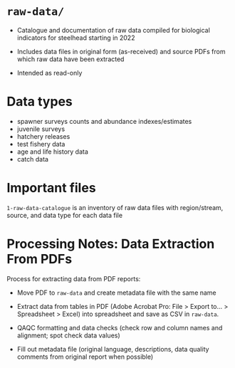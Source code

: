 # `raw-data/`

* Catalogue and documentation of raw data compiled for biological indicators for steelhead starting in 2022 

* Includes data files in original form (as-received) and source PDFs from which raw data have been extracted

* Intended as read-only

# Data types

* spawner surveys counts and abundance indexes/estimates
* juvenile surveys
* hatchery releases
* test fishery data
* age and life history data
* catch data 

# Important files

`1-raw-data-catalogue` is an inventory of raw data files with region/stream, source, and data type for each data file 

# Processing Notes: Data Extraction From PDFs

Process for extracting data from PDF reports:

* Move PDF to `raw-data` and create metadata file with the same name 

* Extract data from tables in PDF (Adobe Acrobat Pro: File > Export to... > Spreadsheet > Excel) into spreadsheet and save as CSV in `raw-data`.

* QAQC formatting and data checks (check row and column names and alignment; spot check data values)

* Fill out metadata file (original language, descriptions, data quality comments from original report when possible)


